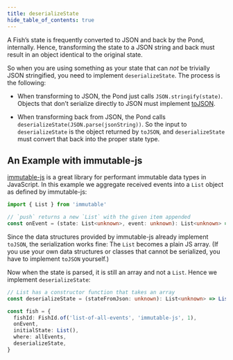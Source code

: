 ```yaml
---
title: deserializeState
hide_table_of_contents: true
---
```


A Fish’s state is frequently converted to JSON and back by the Pond, internally. Hence, transforming
the state to a JSON string and back must result in an object identical to the original state.

So when you are using something as your state that can _not_ be trivially JSON stringified, you need
to implement `deserializeState`. The process is the following:

- When transforming to JSON, the Pond just calls `JSON.stringify(state)`. Objects that don’t serialize
  directly to JSON must implement
  [toJSON](https://developer.mozilla.org/en-US/docs/Web/JavaScript/Reference/Global_Objects/JSON/stringify#toJSON_behavior).

- When transforming back from JSON, the Pond calls `deserializeState(JSON.parse(jsonString))`. So
  the input to `deserializeState` is the object returned by `toJSON`, and `deserializeState` must
  convert that back into the proper state type.
  
## An Example with immutable-js

[immutable-js](https://github.com/immutable-js/immutable-js) is a great library for performant
immutable data types in JavaScript. In this example we aggregate received events into a `List`
object as defined by immutable-js:

```ts
import { List } from 'immutable'

// `push` returns a new `List` with the given item appended
const onEvent = (state: List<unknown>, event: unknown): List<unknown> => state.push(event)
```

Since the data structures provided by immutable-js already implement `toJSON`, the serialization
works fine: The `List` becomes a plain JS array. (If you use your own data structures or classes
that cannot be serialized, you have to implement `toJSON` yourself.)

Now when the state is parsed, it is still an array and not a `List`. Hence we implement
`deserializeState`:

```ts
// List has a constructor function that takes an array
const deserializeState = (stateFromJson: unknown): List<unknown> => List(stateFromJson as unknown[])

const fish = {
  fishId: FishId.of('list-of-all-events', 'immutable-js', 1),
  onEvent,
  initialState: List(),
  where: allEvents,
  deserializeState,
}
```
